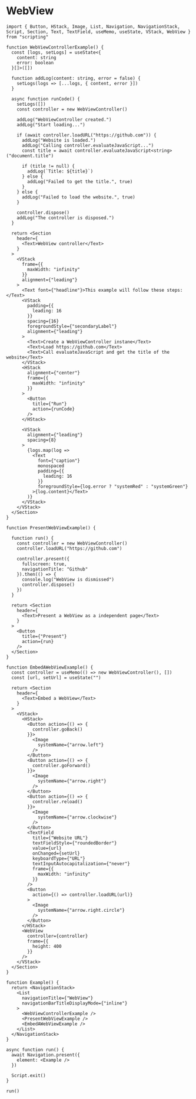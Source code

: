 # WebView 

```tsx
import { Button, HStack, Image, List, Navigation, NavigationStack, Script, Section, Text, TextField, useMemo, useState, VStack, WebView } from "scripting"

function WebViewControllerExample() {
  const [logs, setLogs] = useState<{
    content: string
    error: boolean
  }[]>([])

  function addLog(content: string, error = false) {
    setLogs(logs => [...logs, { content, error }])
  }

  async function runCode() {
    setLogs([])
    const controller = new WebViewController()

    addLog("WebViewController created.")
    addLog("Start loading...")

    if (await controller.loadURL("https://github.com")) {
      addLog("Website is loaded.")
      addLog("Calling controller.evaluateJavaScript...")
      const title = await controller.evaluateJavaScript<string>("document.title")

      if (title != null) {
        addLog(`Title: ${title}`)
      } else {
        addLog("Failed to get the title.", true)
      }
    } else {
      addLog("Failed to load the website.", true)
    }

    controller.dispose()
    addLog("The controller is disposed.")
  }

  return <Section
    header={
      <Text>WebView controller</Text>
    }
  >
    <VStack
      frame={{
        maxWidth: "infinity"
      }}
      alignment={"leading"}
    >
      <Text font={"headline"}>This example will follow these steps:</Text>
      <VStack
        padding={{
          leading: 16
        }}
        spacing={16}
        foregroundStyle={"secondaryLabel"}
        alignment={"leading"}
      >
        <Text>Create a WebViewController instane</Text>
        <Text>Load https://github.com</Text>
        <Text>Call evaluateJavaScript and get the title of the website</Text>
      </VStack>
      <HStack
        alignment={"center"}
        frame={{
          maxWidth: "infinity"
        }}
      >
        <Button
          title={"Run"}
          action={runCode}
        />
      </HStack>

      <VStack
        alignment={"leading"}
        spacing={8}
      >
        {logs.map(log =>
          <Text
            font={"caption"}
            monospaced
            padding={{
              leading: 16
            }}
            foregroundStyle={log.error ? "systemRed" : "systemGreen"}
          >{log.content}</Text>
        )}
      </VStack>
    </VStack>
  </Section>
}

function PresentWebViewExample() {

  function run() {
    const controller = new WebViewController()
    controller.loadURL("https://github.com")

    controller.present({
      fullscreen: true,
      navigationTitle: "Github"
    }).then(() => {
      console.log("WebView is dismissed")
      controller.dispose()
    })
  }

  return <Section
    header={
      <Text>Present a WebView as a independent page</Text>
    }
  >
    <Button
      title={"Present"}
      action={run}
    />
  </Section>
}

function EmbedAWebViewExample() {
  const controller = useMemo(() => new WebViewController(), [])
  const [url, setUrl] = useState("")

  return <Section
    header={
      <Text>Embed a WebView</Text>
    }
  >
    <VStack>
      <HStack>
        <Button action={() => {
          controller.goBack()
        }}>
          <Image
            systemName={"arrow.left"}
          />
        </Button>
        <Button action={() => {
          controller.goForward()
        }}>
          <Image
            systemName={"arrow.right"}
          />
        </Button>
        <Button action={() => {
          controller.reload()
        }}>
          <Image
            systemName={"arrow.clockwise"}
          />
        </Button>
        <TextField
          title={"Website URL"}
          textFieldStyle={"roundedBorder"}
          value={url}
          onChanged={setUrl}
          keyboardType={"URL"}
          textInputAutocapitalization={"never"}
          frame={{
            maxWidth: "infinity"
          }}
        />
        <Button
          action={() => controller.loadURL(url)}
        >
          <Image
            systemName={"arrow.right.circle"}
          />
        </Button>
      </HStack>
      <WebView
        controller={controller}
        frame={{
          height: 400
        }}
      />
    </VStack>
  </Section>
}

function Example() {
  return <NavigationStack>
    <List
      navigationTitle={"WebView"}
      navigationBarTitleDisplayMode={"inline"}
    >
      <WebViewControllerExample />
      <PresentWebViewExample />
      <EmbedAWebViewExample />
    </List>
  </NavigationStack>
}

async function run() {
  await Navigation.present({
    element: <Example />
  })

  Script.exit()
}

run()

```